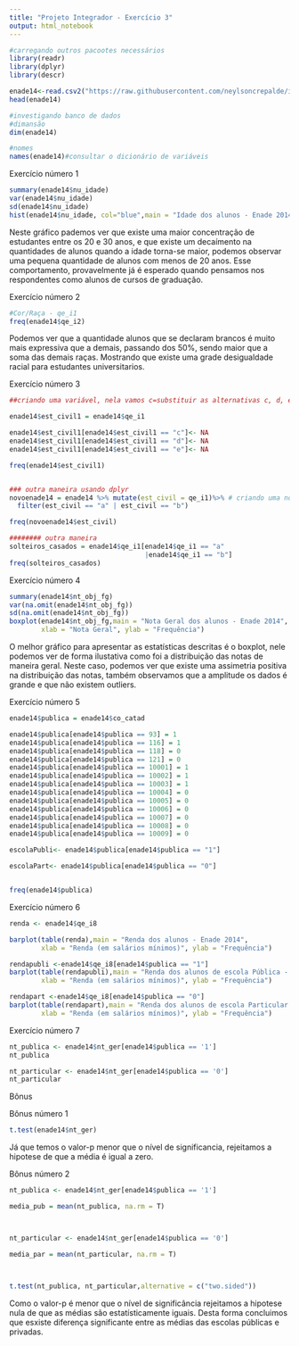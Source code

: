 ---
title: "Projeto Integrador - Exercício 3"
output: html_notebook
---
```{r}

#carregando outros pacootes necessários
library(readr)
library(dplyr)
library(descr)

enade14<-read.csv2("https://raw.githubusercontent.com/neylsoncrepalde/introducao_ao_r/master/dados/enade_2014_amostra.csv")
head(enade14)

#investigando banco de dados
#dimansão
dim(enade14)

#nomes
names(enade14)#consultar o dicionário de variáveis
```

Exercício número 1
```{r}
summary(enade14$nu_idade)
var(enade14$nu_idade)
sd(enade14$nu_idade)
hist(enade14$nu_idade, col="blue",main = "Idade dos alunos - Enade 2014")
```
Neste gráfico pademos ver que existe uma maior concentração de estudantes entre os 20 e 30 anos, e que existe um decaímento na quantidades de alunos quando a idade torna-se maior, podemos observar uma pequena quantidade de alunos com menos de 20 anos.  Esse comportamento, provavelmente já é esperado quando pensamos nos respondentes como alunos de cursos de graduação.

Exercício número 2
```{r}
#Cor/Raça - qe_i1
freq(enade14$qe_i2)
```
Podemos ver que a quantidade alunos que se declaram brancos é muito mais expressiva que a demais, passando dos 50%, sendo maior que a soma das demais raças. Mostrando que existe uma grade desigualdade racial para estudantes universitarios.

Exercício número 3

```{r}

##criando uma variável, nela vamos c=substituir as alternativas c, d, e por NA

enade14$est_civil1 = enade14$qe_i1

enade14$est_civil1[enade14$est_civil1 == "c"]<- NA
enade14$est_civil1[enade14$est_civil1 == "d"]<- NA
enade14$est_civil1[enade14$est_civil1 == "e"]<- NA

freq(enade14$est_civil1)


### outra maneira usando dplyr
novoenade14 = enade14 %>% mutate(est_civil = qe_i1)%>% # criando uma nova variável com o pacote dplyr
  filter(est_civil == "a" | est_civil == "b")

freq(novoenade14$est_civil)

######## outra maneira 
solteiros_casados = enade14$qe_i1[enade14$qe_i1 == "a"
                                  |enade14$qe_i1 == "b"]
freq(solteiros_casados) 
```

Exercício número 4

```{r}
summary(enade14$nt_obj_fg)
var(na.omit(enade14$nt_obj_fg))
sd(na.omit(enade14$nt_obj_fg))
boxplot(enade14$nt_obj_fg,main = "Nota Geral dos alunos - Enade 2014",
        xlab = "Nota Geral", ylab = "Frequência")
```

O melhor gráfico para apresentar as estatísticas descritas é o boxplot, nele podemos ver de forma ilustativa como foi a distribuição das notas de maneira geral. Neste caso, podemos ver que existe uma assimetria positiva na distribuição das notas, também observamos que a amplitude os dados é grande e que não existem outliers.

Exercício número 5

```{r}
enade14$publica = enade14$co_catad

enade14$publica[enade14$publica == 93] = 1
enade14$publica[enade14$publica == 116] = 1
enade14$publica[enade14$publica == 118] = 0
enade14$publica[enade14$publica == 121] = 0
enade14$publica[enade14$publica == 10001] = 1
enade14$publica[enade14$publica == 10002] = 1
enade14$publica[enade14$publica == 10003] = 1
enade14$publica[enade14$publica == 10004] = 0
enade14$publica[enade14$publica == 10005] = 0
enade14$publica[enade14$publica == 10006] = 0
enade14$publica[enade14$publica == 10007] = 0
enade14$publica[enade14$publica == 10008] = 0
enade14$publica[enade14$publica == 10009] = 0

escolaPubli<- enade14$publica[enade14$publica == "1"] 

escolaPart<- enade14$publica[enade14$publica == "0"] 


freq(enade14$publica)
```

Exercício número 6

```{r}
renda <- enade14$qe_i8

barplot(table(renda),main = "Renda dos alunos - Enade 2014",
        xlab = "Renda (em salários mínimos)", ylab = "Frequência")

rendapubli <-enade14$qe_i8[enade14$publica == "1"]
barplot(table(rendapubli),main = "Renda dos alunos de escola Pública - Enade 2014",
        xlab = "Renda (em salários mínimos)", ylab = "Frequência")

rendapart <-enade14$qe_i8[enade14$publica == "0"]
barplot(table(rendapart),main = "Renda dos alunos de escola Particular - Enade 2014",
        xlab = "Renda (em salários mínimos)", ylab = "Frequência")
```

Exercício número 7

```{r}
nt_publica <- enade14$nt_ger[enade14$publica == '1']
nt_publica

nt_particular <- enade14$nt_ger[enade14$publica == '0']
nt_particular
```

Bônus

Bônus número 1

```{r}
t.test(enade14$nt_ger)
```
Já que temos o valor-p menor que o nível de significancia, rejeitamos a hipotese de que a média é igual a zero.

Bônus número 2

```{r}
nt_publica <- enade14$nt_ger[enade14$publica == '1']

media_pub = mean(nt_publica, na.rm = T)



nt_particular <- enade14$nt_ger[enade14$publica == '0']

media_par = mean(nt_particular, na.rm = T)



t.test(nt_publica, nt_particular,alternative = c("two.sided"))
```

Como o valor-p é menor que o nível de significância rejeitamos a hipotese nula de que as médias são estatísticamente iguais. Desta forma concluimos que esxiste diferença significante entre as médias das escolas públicas e privadas.

